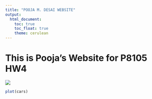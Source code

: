 ```yaml
---
title: "POOJA M. DESAI WEBSITE"
output: 
  html_document:
    toc: true
    toc_float: true
    theme: cerulean
---
```


# This is Pooja's Website for P8105 HW4

![](https://media.giphy.com/media/drXGoW1iudhKw/giphy.gif)

```r
plot(cars)
``` 




```r

```

